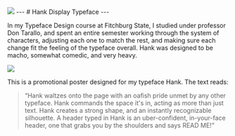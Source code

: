 
<Container className="banner-img mt-3">
  <Image src={hankImg} />
</Container>
---
# Hank Display Typeface
---

In my Typeface Design course at Fitchburg State, I studied
under professor Don Tarallo, and spent an entire semester
working through the system of characters, adjusting each
one to match the rest, and making sure each change fit the
feeling of the typeface overall. Hank was designed to be
macho, somewhat comedic, and very heavy.

<Image src={hankPoster} className='mx-auto mb-3 w-50' />

This is a promotional poster designed for my typeface Hank.
The text reads:

>“Hank waltzes onto the page with an oafish
pride unmet by any other typeface. Hank commands the space
it's in, acting as more than just text. Hank creates a
strong shape, and an instantly recognizable silhouette. A
header typed in Hank is an uber-confident, in-your-face
header, one that grabs you by the shoulders and says READ ME!”
